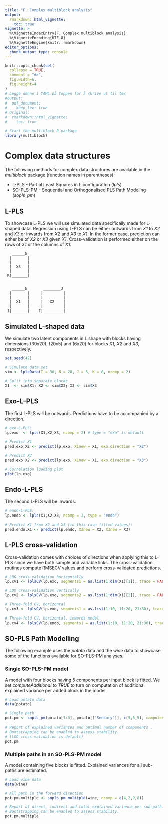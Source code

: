 ---
title: "F. Complex multiblock analysis"
output: 
  rmarkdown::html_vignette:
    toc: true
vignette: >
  %\VignetteIndexEntry{F. Complex multiblock analysis}
  %\VignetteEncoding{UTF-8}
  %\VignetteEngine{knitr::rmarkdown}
editor_options: 
  chunk_output_type: console
---

```{r setup, include=FALSE}
knitr::opts_chunk$set(
  collapse = TRUE,
  comment = "#>",
  fig.width=6, 
  fig.height=4
)
# Legge denne i YAML på toppen for å skrive ut til tex
#output: 
#  pdf_document: 
#    keep_tex: true
# Original:
#  rmarkdown::html_vignette:
#    toc: true
```

```{r}
# Start the multiblock R package
library(multiblock)
```

# Complex  data structures

The following methods for complex data structures are available in the _multiblock_ package (function names in parentheses):

* L-PLS - Partial Least Squares in L configuration (_lpls_)
* SO-PLS-PM - Sequential and Orthogonalised PLS Path Modeling (_sopls_pm_)

## L-PLS

To showcase L-PLS we will use simulated data specifically made for L-shaped data. Regression 
using L-PLS can be either outwards from _X1_ to _X2_ and _X3_ or inwards from _X2_ and _X3_
to _X1_. In the former case, prediction can either be of _X2_ or _X3_ given _X1_. Cross-validation
is performed either on the rows of _X1_ or the columns of _X1_.

```{}
   ______N 
  |       |
  |       |
  |  X3   |
  |       |
 K|_______|
             
             
   ______N       ________J 
  |       |     |         |
  |       |     |         |
  |  X1   |     |   X2    |
  |       |     |         |
 I|_______|    I|_________|
```


## Simulated L-shaped data

We simulate two latent components in L shape with blocks having dimensions (30x20),
(20x5) and (6x20) for blocks _X1_, _X2_ and _X3_, respectively.

```{r}
set.seed(42)

# Simulate data set
sim <- lplsData(I = 30, N = 20, J = 5, K = 6, ncomp = 2)

# Split into separate blocks
X1  <- sim$X1; X2 <- sim$X2; X3 <- sim$X3
```

## Exo-L-PLS

The first L-PLS will be outwards. Predictions have to be accompanied by a direction.

```{r fig.width=5, fig.height=5}
# exo-L-PLS:
lp.exo  <- lpls(X1,X2,X3, ncomp = 2) # type = "exo" is default

# Predict X1
pred.exo.X2 <- predict(lp.exo, X1new = X1, exo.direction = "X2")

# Predict X3
pred.exo.X2 <- predict(lp.exo, X1new = X1, exo.direction = "X3")

# Correlation loading plot
plot(lp.exo)
```


## Endo-L-PLS

The second L-PLS will be inwards.

```{r}
# endo-L-PLS:
lp.endo <- lpls(X1,X2,X3, ncomp = 2, type = "endo")

# Predict X1 from X2 and X3 (in this case fitted values):
pred.endo.X1 <- predict(lp.endo, X2new = X2, X3new = X3)
```

## L-PLS cross-validation

Cross-validation comes with choices of directions when applying this to L-PLS since we have both sample
and variable links. The cross-validation routines compute RMSECV values and perform cross-validated predictions.

```{r}
# LOO cross-validation horizontally
lp.cv1 <- lplsCV(lp.exo, segments1 = as.list(1:dim(X1)[1]), trace = FALSE)

# LOO cross-validation vertically
lp.cv2 <- lplsCV(lp.exo, segments2 = as.list(1:dim(X1)[2]), trace = FALSE)

# Three-fold CV, horizontal
lp.cv3 <- lplsCV(lp.exo, segments1 = as.list(1:10, 11:20, 21:30), trace = FALSE)

# Three-fold CV, horizontal, inwards model
lp.cv4 <- lplsCV(lp.endo, segments1 = as.list(1:10, 11:20, 21:30), trace = FALSE)
```


## SO-PLS Path Modelling

The following example uses the _potato_ data and the _wine_ data to showcase some of the functions available for SO-PLS-PM analyses.

### Single SO-PLS-PM model

A model with four blocks having 5 components per input block is fitted. We set _computeAdditional_
to _TRUE_ to turn on computation of additional explained variance per added block in the model.

```{r}
# Load potato data
data(potato)

# Single path
pot.pm <- sopls_pm(potato[1:3], potato[['Sensory']], c(5,5,5), computeAdditional=TRUE)

# Report of explained variances and optimal number of components .
# Bootstrapping can be enabled to assess stability.
# (LOO cross-validation is default)
pot.pm
```

### Multiple paths in an SO-PLS-PM model

A model containing five blocks is fitted. Explained variances for all
sub-paths are estimated.

```{r}
# Load wine data
data(wine)

# All path in the forward direction
pot.pm.multiple <- sopls_pm_multiple(wine, ncomp = c(4,2,9,8))

# Report of direct, indirect and total explained variance per sub-path.
# Bootstrapping can be enabled to assess stability.
pot.pm.multiple
```
